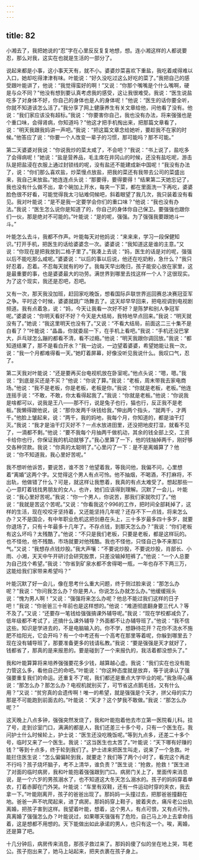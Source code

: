```yaml
---
---
---
```

title: 82
---




小湘去了，我把她说的“忍”字在心里反反复复地想，想。连小湘这样的人都说要忍，那么对我，这实在也就是生活的一部分了。

说起来都是小事，这小事天天有，就不小。婆婆炒菜喜欢下重盐，我吃着咸得难以入口，她却吃得津津有味。叶能说：“好久没吃过这么好吃的菜了。”我把自己的感受跟叶能讲了，他说：“我觉得蛮好的啊！”又说：“你那个嘴嘴是个什么嘴啊，硬是与众不同？”他没有想到要认真考虑我的感受，这让我很难受。我说：“医生说盐吃多了对身体不好，你自己的身体也是人的身体呢！”他说：“医生的话你要全听，你就不知道该怎么活了。”我分享了网上健康养生有关文章给他，问他看了没有。他说：“我们家应该没有超标。”我说：“你要害你自己，我也没有办法，将来强强也是个重口味，会得肾病，你知道吗？”他这才把手机掏出来，把那篇文章看了，说：“明天我跟我妈讲一声吧。”我说：“把这篇文章念给她听，要趁我不在家的时候。”他答应了说：“你要一个人改变一辈子的习惯，那可能吗？那不可能。”

第二天婆婆对我说：“你说我炒的菜太咸了，不会吧？”我说：“书上说了，盐吃多了会得病呢！”她说：“盐是营养品，毛主席在井冈山的时候，还没有盐吃呢，游击队是把盐浸在衣服上通过封锁线的呢，没有盐还不能建成新中国呢！”我没有办法了，说：“你们那么喜欢盐，炒菜慢点放盐，把我的菜还有我带去公司的菜盛出来，我自己来放盐。”她连连点头说：“那要得，要得要得！”结果第二天她忘记了，我也没有什么做不出，拿个碗加上开水，每夹一下菜，都在里面洗一下再吃，婆婆脸色很不好看，可能觉得我太刁钻难伺候吧，斜着眼望了我几次，我只装着没有看见。我对叶能说：“是不是我一定要学会你们的重口味？”他说：“我也没有办法。”我说：“医生怎么说你是知道了的，你自己的身体你自己保卫。要强强也跟你们一伙，那是绝对不可能的。”叶能说：“是的呢，强强。为了强强我要跟她斗一斗。”

叶能怎么去斗，我都不作声。叶能每天对他妈说：“来来来，学习一段保健知识。”打开手机，把医生的话给婆婆念一次。婆婆说：“我知道这是谁的主意。”又说：“你现在是把我放到二格子里了。”我凑上去说：“妈，医生的话是对的呢，强强以后不能吃那么咸呢。”婆婆说：“以后的事以后说，他还在吃奶粉，急什么？”我只好忍着，忍着。不忍每天就有的吵了。我每天早出晚归，孩子能安心放在家里，这是最重要的事，也是婆婆最大的功劳。满世界到哪里去找这样一个人？这很现实。为了这个现实，我还是忍吧，忍吧。

又有一次，那天我没加班，赶回家吃晚饭，想看国际乒联世界巡回赛总决赛冠亚军之争。平时这个时候，婆婆就跳广场舞去了。这天却早早回来，把电视调到电视剧频道。我有点着急，说：“妈，今天让我看一次好不好？是陈梦和别人争冠军呢。”婆婆说：“你明天看好不好？今天是大结局，我特地早点回来。”我说：“明天就没有了。”她说：“我这里明天也没有了。”又说：“不看大结局，前面这二三十集不是白看了？”叶能说：“晶晶，你就委屈一下，在手机上看吧。”我说：“手机还没巴掌大，乒乓球怎么蹦的都看不清，看不过瘾。”他说：“明天我跟你调回放。”我说：“都知道结果了，那不是看白开水？”我一边说，一边望着婆婆，希望她能让我一次，说：“我一个月都难得看一天。”她盯着屏幕，好像没听见我说什么。我叹口气，忍了。

第二天我对叶能说：“还是要再买台电视机放在卧室呢。”他点头说：“嗯，嗯。”我说：“到底是买还是不买？”他说：“你说了算。”我说：“老板，周末带我去家电商场。”他说：“我不是老板，你是老板，老板是你。”我说：“你就是老板，老板。”他连连摇手说：“不敢，不敢，你太看得起我了。”我说：“你就是老板。”他说：“你说我是啥都可以，说我是王八——那不行，说是兔子也行，猫也行，反正我不是老板。”我懒得跟他说，说：“那你发两千块钱给我，”伸出两个指头，“就两千，才两千。”他脸上皱起来，说：“两千，我的妈吔，我每个月，你知道的，都是油干灯灭。”我说：“我才是油干灯灭好不？一点水放进田里，还没把地皮打湿，就看不见了，一滴都不剩。”他说：“要不我每个月抽两千做机动，其余的钱全部上交，工资卡给你也行，你保证我的机动就够了。”我心里算了一下，他的钱抽掉两千，刚好够交各种贷款。我说：“你真的太聪明了。”心里闪了一下：是不是离婚算了？他说：“你不知道我，我心里好苦呢。”

我不想听他诉苦，要说苦，谁不苦？他望着我，等我问他，我偏不问，心里想着“离婚”这两个字。又觉得这个男人有点可怜。他不抽烟，不喝酒，不打麻将，不出轨，他做错了什么？可是，就这样让我憋着，我真的有点太难受了。想起那些一心一意盯着钱找男朋友的女人，也许，她们应该得到理解。沉默了一会儿，叶能说：“我心里好苦呢。”我说：“你一个男人，你说苦，那我们家就吹灯了。”他说：“我就是苦这个苦呢。”又说：“你看我这个996的工作，把时间全部耗掉了，这样的生活，现在咬咬牙坚持着，又还能坚持几年呢？还存不下一点钱，将来怎么办？又不是国企，有中年职业危机这把剑悬在头上，三十多岁最多四十多岁，就要你退场了，只有十年最多十几年了。不存点钱，到那天怎么办？”我说：“你们老板有这么坏吗？太残酷了。”他说：“不只是我们老板，只要是老板，都是这样玩的。也不怪他，他不残酷，市场就要对他残酷。我也不怪他，只怪自己争不来那口气。”又说：“我想存点钱炒股。”我大声嚷：“不要说炒股，不要说炒股，肖部长、小雨、小湘，天天中午开研讨会研究股票，只差没输掉短裤了。”他说：“一个人总要为自己找个希望。”我说：“你省到矿泉水都不舍得喝一瓶，一年也存不下两三万，这能给我们家带来希望吗？”

叶能沉默了好一会儿，像在思考什么重大问题，终于侧过脸来说：“那怎么办呢？”我说：“你问我怎么办？你是男人，你说怎么办就怎么办。”他缓缓摇头说：“愧为男人啊！”又说：“强强将来怎么办呢？他总不能过我们这样的日子吧！”我说：“你爸爸三十年前也是这样想的。”他说：“难道彻底翻身要三代人？等不及了。”又说：“还要存一笔钱给强强搞课外辅导呢。”我说：“现在学校都减负了，低年级都不考试了，还搞什么课外辅导？外面都不让办辅导班了。”他说：“我不信这些。知识是学进去的，不是电脑输入的。你不学，想静待花开？花你不浇水不施肥不给阳光，它会开吗？有一个中考还有一个高考在那里等着呢，你躲到哪里去？现在没有辅导班了，那要准备更多的钱请私教。”我说：“要是强强是天才就好了，钱都省了，那真的是来报恩的。要是碰到了一个来报仇的，我活着都没想头了。”

我和叶能算算将来培养强强要花多少钱，越算越心虚。我说：“我们实在也没有能力管这么多，看他自己的命吧。”叶能说：“你这种态度就是放弃，等于说承认了强强要重复我们的命运。还重复不了呢，我们都还是重点大学毕业的呢。”我急得心痛说：“那怎么办？那怎么办？电视机就别买了，可节省这点鹅毛钱，又有什么用？”又说：“贫穷真的会遗传啊！唯一的希望，就是强强是个天才，拼父母的实力那是不可能跑到前面去的。”叶能说：“天才？这个梦我不敢做。”我说：“那怎么办呢？”

这天晚上八点多钟，强强突然发烧了，我和叶能抱着他去市立第一医院看儿科。挂了号，走到诊室门口，满满的都是人，我们还差三十多个号，只有一个医生在。我问护士什么时候轮上，护士说：“医生还没吃晚饭呢。”等到九点多，还差二十多个号，临时又来了一个医生。我说：“这当医生也太苦了。”叶能说：“天下哪有好赚的钱？”等到十点多，终于轮到我们了。护士进来把医生叫走，说来了一个急救。叶能拦住医生说：“怎么偏偏轮到我，就要走？我们等了两个小时了，看完这个再走不行吗？孩子烧坏脑子，考不上清华，谁负责？”医生说：“抢救，抢救！”医生进了对面的临时病房，我和叶能抱着强强跟到门口。病房门关上了，里面传来消息说，是一个六岁的男孩溺水了，也不知道这大冬天怎么溺水的。孩子的妈妈穿着单衣，打着赤脚在门外哭。叶能说：“车里有双鞋，还有一件运动时穿的夹衣，我去拿一下。”叶能刚离开，孩子的爸爸出现了。那妈妈一头撞过去，把那爸爸撞翻在地。爸爸一声不吭爬起来，进了病房。那妈妈穿上鞋子，披着夹衣，痛斥老公出轨离婚，把孩子害到这样。我望着叶能，想着，这个男人，有点可恨，又有点可怜，真离婚了强强怎么办？叶能说过，如果哪天强强有了危险，自己马上冲上去拿命挡着，这是想都不用想的。天下能做出如此承诺的男人，也只有这一个。唉，离婚，还是算了吧。

十几分钟后，病房传来消息，那孩子救过来了。那妈妈傻了似的坐在地上哭，骂老公。孩子抱出来了，她马上站起来，把夹衣裹在孩子身上。